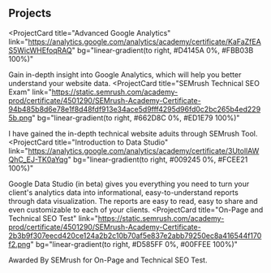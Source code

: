 ## Projects

<ProjectCard
  title="Advanced Google Analytics"
  link="https://analytics.google.com/analytics/academy/certificate/KaFaZfEAS5WicWHEfoqRAQ"
  bg="linear-gradient(to right, #D4145A 0%, #FBB03B 100%)"
>
  Gain in-depth insight into Google Analytics, which will help you better understand your website data.
</ProjectCard>
<ProjectCard
  title="SEMrush Technical SEO Exam"
  link="https://static.semrush.com/academy-prod/certificate/4501290/SEMrush-Academy-Certificate-94b485b8d6e78e1f8d48fdf913e34ace5d9fff4295d96fd0c2bc265b4ed2295b.png"
  bg="linear-gradient(to right, #662D8C 0%, #ED1E79 100%)"
>
  I have gained the in-depth technical website aduits through SEMrush Tool.
</ProjectCard>
<ProjectCard
  title="Introduction to Data Studio"
  link="https://analytics.google.com/analytics/academy/certificate/3UtollAWQhC_EJ-TK0aYqg"
  bg="linear-gradient(to right, #009245 0%, #FCEE21 100%)"
>
  Google Data Studio (in beta) gives you everything you need to turn your client's analytics data into informational, easy-to-understand reports through data visualization. The reports are easy to read, easy to share and even customizable to each of your clients.
</ProjectCard>
<ProjectCard
  title="On-Page and Technical SEO Test"
  link="https://static.semrush.com/academy-prod/certificate/4501290/SEMrush-Academy-Certificate-2b3b9f307eecd420ce124a2b2c10b70af5e837e2abb79250ec8a416544f170f2.png"
  bg="linear-gradient(to right, #D585FF 0%, #00FFEE 100%)"
>
  Awarded By SEMrush for On-Page and Technical SEO Test.
</ProjectCard>
